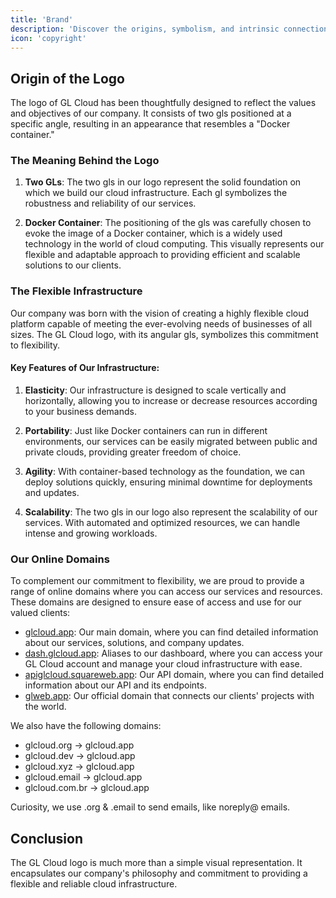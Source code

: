 ```yaml
---
title: 'Brand'
description: 'Discover the origins, symbolism, and intrinsic connection of our logo at GL Cloud, a flexible cloud infrastructure designed from the ground up for adaptability.'
icon: 'copyright'
---
```


## Origin of the Logo

The logo of GL Cloud has been thoughtfully designed to reflect the values and objectives of our company. It consists of two gls positioned at a specific angle, resulting in an appearance that resembles a "Docker container."

### The Meaning Behind the Logo

1. **Two GLs**: The two gls in our logo represent the solid foundation on which we build our cloud infrastructure. Each gl symbolizes the robustness and reliability of our services.

2. **Docker Container**: The positioning of the gls was carefully chosen to evoke the image of a Docker container, which is a widely used technology in the world of cloud computing. This visually represents our flexible and adaptable approach to providing efficient and scalable solutions to our clients.

### The Flexible Infrastructure

Our company was born with the vision of creating a highly flexible cloud platform capable of meeting the ever-evolving needs of businesses of all sizes. The GL Cloud logo, with its angular gls, symbolizes this commitment to flexibility.

#### Key Features of Our Infrastructure:

1. **Elasticity**: Our infrastructure is designed to scale vertically and horizontally, allowing you to increase or decrease resources according to your business demands.

2. **Portability**: Just like Docker containers can run in different environments, our services can be easily migrated between public and private clouds, providing greater freedom of choice.

3. **Agility**: With container-based technology as the foundation, we can deploy solutions quickly, ensuring minimal downtime for deployments and updates.

4. **Scalability**: The two gls in our logo also represent the scalability of our services. With automated and optimized resources, we can handle intense and growing workloads.

### Our Online Domains

To complement our commitment to flexibility, we are proud to provide a range of online domains where you can access our services and resources. These domains are designed to ensure ease of access and use for our valued clients:

- [glcloud.app](https://glcloud.app): Our main domain, where you can find detailed information about our services, solutions, and company updates.
- [dash.glcloud.app](https://glcloud.app/dashboard): Aliases to our dashboard, where you can access your GL Cloud account and manage your cloud infrastructure with ease.
- [apiglcloud.squareweb.app](https://apiglcloud.squareweb.app): Our API domain, where you can find detailed information about our API and its endpoints.
- [glweb.app](https://glcloud.app): Our official domain that connects our clients' projects with the world.

We also have the following domains:
- glcloud.org -> glcloud.app
- glcloud.dev -> glcloud.app
- glcloud.xyz -> glcloud.app
- glcloud.email -> glcloud.app
- glcloud.com.br -> glcloud.app

Curiosity, we use .org & .email to send emails, like noreply@ emails.

## Conclusion

The GL Cloud logo is much more than a simple visual representation. It encapsulates our company's philosophy and commitment to providing a flexible and reliable cloud infrastructure.